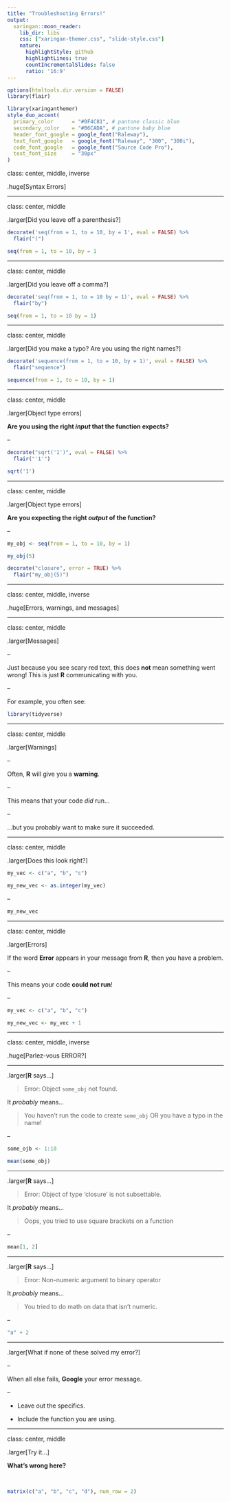```yaml
---
title: "Troubleshooting Errors!"
output:
  xaringan::moon_reader:
    lib_dir: libs
    css: ["xaringan-themer.css", "slide-style.css"]
    nature:
      highlightStyle: github
      highlightLines: true
      countIncrementalSlides: false
      ratio: '16:9'
---
```


```r
options(htmltools.dir.version = FALSE)
library(flair)
```

```r
library(xaringanthemer)
style_duo_accent(
  primary_color      = "#0F4C81", # pantone classic blue
  secondary_color    = "#B6CADA", # pantone baby blue
  header_font_google = google_font("Raleway"),
  text_font_google   = google_font("Raleway", "300", "300i"),
  code_font_google   = google_font("Source Code Pro"),
  text_font_size     = "30px"
)
```

class: center, middle, inverse

.huge[Syntax Errors]

---

class: center, middle

.larger[Did you leave off a parenthesis?]

```r
decorate('seq(from = 1, to = 10, by = 1', eval = FALSE) %>%
  flair("(")
```

```r

seq(from = 1, to = 10, by = 1

```

---

class: center, middle

.larger[Did you leave off a comma?]

```r
decorate('seq(from = 1, to = 10 by = 1)', eval = FALSE) %>%
  flair("by")
```

```r

seq(from = 1, to = 10 by = 1)

```

---

class: center, middle

.larger[Did you make a typo? Are you using the right names?]


```r
decorate('sequence(from = 1, to = 10, by = 1)', eval = FALSE) %>%
  flair("sequence")
```

```r

sequence(from = 1, to = 10, by = 1)

```

---

class: center, middle

.larger[Object type errors]

**Are you using the right _input_ that the function expects?**

--

```r
decorate("sqrt('1')", eval = FALSE) %>%
  flair("'1'")
```

```r

sqrt('1')

```

---

class: center, middle

.larger[Object type errors]

**Are you expecting the right _output_ of the function?**

--

```r

my_obj <- seq(from = 1, to = 10, by = 1)

my_obj(5)

```

```r
decorate("closure", error = TRUE) %>%
  flair("my_obj(5)")
```

---

class: center, middle, inverse

.huge[Errors, warnings, and messages]

---

class: center, middle 

.larger[Messages]

--

Just because you see scary red text, this does **not** mean something went
wrong! This is just **R** communicating with you.

--

For example, you often see:

```r
library(tidyverse)
```

---

class: center, middle

.larger[Warnings]

--

Often, **R** will give you a **warning**.

--

This means that your code *did* run...

--

...but you probably want to make sure it succeeded.

---

class: center, middle

.larger[Does this look right?]


```r
my_vec <- c("a", "b", "c")

my_new_vec <- as.integer(my_vec)
```

--

```r
my_new_vec
```

---

class: center, middle

.larger[Errors]

If the word **Error** appears in your message from **R**, then you have a
problem.

--

This means your code **could not run**!

--

```r
my_vec <- c("a", "b", "c")

my_new_vec <- my_vec + 1
```

---

class: center, middle, inverse

.huge[Parlez-vous ERROR?]

---

.larger[**R** says...]

> Error: Object `some_obj` not found.

It *probably* means...

> You haven't run the code to create `some_obj`  OR you have a typo in the name!

--

```r
some_ojb <- 1:10

mean(some_obj)
```

---

.larger[**R** says...]

> Error: Object of type 'closure' is not subsettable.

It *probably* means...

> Oops, you tried to use square brackets on a function

--

```r
mean[1, 2]
```

---

.larger[**R** says...]

> Error: Non-numeric argument to binary operator

It *probably* means...

> You tried to do math on data that isn't numeric.

--

```r
"a" + 2
```

---

.larger[What if none of these solved my error?]

--

When all else fails, **Google** your error message.

--

- Leave out the specifics.

- Include the function you are using.

---

class: center, middle 

.larger[Try it...] 

**What's wrong here?**

</br>

```r
matrix(c("a", "b", "c", "d"), num_row = 2)
```

